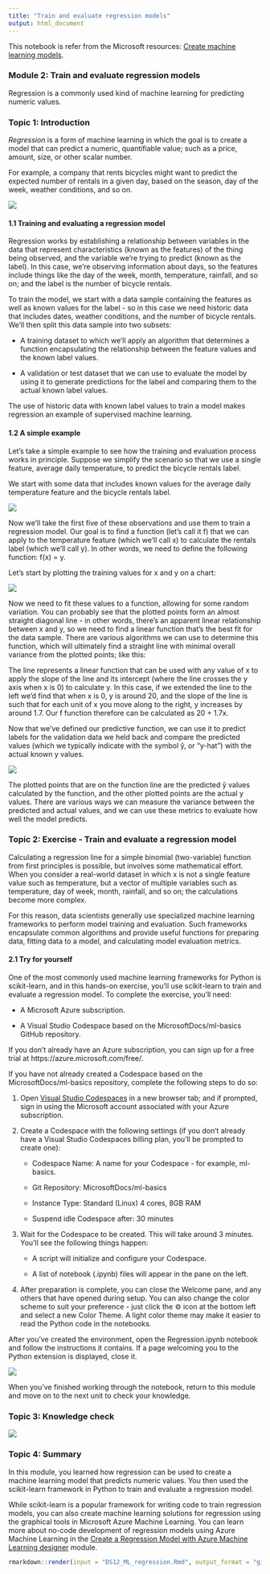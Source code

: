 ```yaml
---
title: "Train and evaluate regression models"
output: html_document
---
```


This notebook is refer from the Microsoft resources: [Create machine learning models](\https://docs.microsoft.com/en-gb/learn/paths/create-machine-learn-models/).

### Module 2: Train and evaluate regression models

Regression is a commonly used kind of machine learning for predicting numeric values.

### Topic 1: Introduction

*Regression* is a form of machine learning in which the goal is to create a model that can predict a numeric, quantifiable value; such as a price, amount, size, or other scalar number.

For example, a company that rents bicycles might want to predict the expected number of rentals in a given day, based on the season, day of the week, weather conditions, and so on.

![](https://docs.microsoft.com/en-gb/learn/wwl-data-ai/train-evaluate-regression-models/media/cycle-rentals.png)

#### 1.1 Training and evaluating a regression model

Regression works by establishing a relationship between variables in the data that represent characteristics (known as the features) of the thing being observed, and the variable we're trying to predict (known as the label). In this case, we're observing information about days, so the features include things like the day of the week, month, temperature, rainfall, and so on; and the label is the number of bicycle rentals.

To train the model, we start with a data sample containing the features as well as known values for the label - so in this case we need historic data that includes dates, weather conditions, and the number of bicycle rentals. We'll then split this data sample into two subsets:

- A training dataset to which we'll apply an algorithm that determines a function encapsulating the relationship between the feature values and the known label values.

- A validation or test dataset that we can use to evaluate the model by using it to generate predictions for the label and comparing them to the actual known label values.

The use of historic data with known label values to train a model makes regression an example of supervised machine learning.

#### 1.2 A simple example

Let's take a simple example to see how the training and evaluation process works in principle. Suppose we simplify the scenario so that we use a single feature, average daily temperature, to predict the bicycle rentals label.

We start with some data that includes known values for the average daily temperature feature and the bicycle rentals label.

![](../image/DS12_rental_data.png)

Now we'll take the first five of these observations and use them to train a regression model. Our goal is to find a function (let's call it f) that we can apply to the temperature feature (which we'll call x) to calculate the rentals label (which we'll call y). In other words, we need to define the following function: f(x) = y.

Let's start by plotting the training values for x and y on a chart:

![](https://docs.microsoft.com/en-gb/learn/wwl-data-ai/train-evaluate-regression-models/media/training-plot.png)

Now we need to fit these values to a function, allowing for some random variation. You can probably see that the plotted points form an almost straight diagonal line - in other words, there's an apparent linear relationship between x and y, so we need to find a linear function that's the best fit for the data sample. There are various algorithms we can use to determine this function, which will ultimately find a straight line with minimal overall variance from the plotted points; like this:

The line represents a linear function that can be used with any value of x to apply the slope of the line and its intercept (where the line crosses the y axis when x is 0) to calculate y. In this case, if we extended the line to the left we'd find that when x is 0, y is around 20, and the slope of the line is such that for each unit of x you move along to the right, y increases by around 1.7. Our f function therefore can be calculated as 20 + 1.7x.

Now that we've defined our predictive function, we can use it to predict labels for the validation data we held back and compare the predicted values (which we typically indicate with the symbol ŷ, or "y-hat") with the actual known y values.

![](https://docs.microsoft.com/en-gb/learn/wwl-data-ai/train-evaluate-regression-models/media/validation-plot.png)

The plotted points that are on the function line are the predicted ŷ values calculated by the function, and the other plotted points are the actual y values. There are various ways we can measure the variance between the predicted and actual values, and we can use these metrics to evaluate how well the model predicts.


### Topic 2: Exercise - Train and evaluate a regression model

Calculating a regression line for a simple binomial (two-variable) function from first principles is possible, but involves some mathematical effort. When you consider a real-world dataset in which x is not a single feature value such as temperature, but a vector of multiple variables such as temperature, day of week, month, rainfall, and so on; the calculations become more complex.

For this reason, data scientists generally use specialized machine learning frameworks to perform model training and evaluation. Such frameworks encapsulate common algorithms and provide useful functions for preparing data, fitting data to a model, and calculating model evaluation metrics.

#### 2.1 Try for yourself

One of the most commonly used machine learning frameworks for Python is scikit-learn, and in this hands-on exercise, you'll use scikit-learn to train and evaluate a regression model. To complete the exercise, you'll need:

- A Microsoft Azure subscription.

- A Visual Studio Codespace based on the MicrosoftDocs/ml-basics GitHub repository.

If you don't already have an Azure subscription, you can sign up for a free trial at https://azure.microsoft.com/free/.

If you have not already created a Codespace based on the MicrosoftDocs/ml-basics repository, complete the following steps to do so:

1. Open [Visual Studio Codespaces](https://online.visualstudio.com/environments/new?name=ml-basics&repo=MicrosoftDocs%2Fml-basics) in a new browser tab; and if prompted, sign in using the Microsoft account associated with your Azure subscription.

2. Create a Codespace with the following settings (if you don't already have a Visual Studio Codespaces billing plan, you'll be prompted to create one):

    - Codespace Name: A name for your Codespace - for example, ml-basics.

    - Git Repository: MicrosoftDocs/ml-basics

    - Instance Type: Standard (Linux) 4 cores, 8GB RAM

    - Suspend idle Codespace after: 30 minutes
    
3. Wait for the Codespace to be created. This will take around 3 minutes. You'll see the following things happen:

    - A script will initialize and configure your Codespace.

    - A list of notebook (.ipynb) files will appear in the pane on the left.
    
4. After preparation is complete, you can close the Welcome pane, and any others that have opened during setup. You can also change the color scheme to suit your preference - just click the ⚙ icon at the bottom left and select a new Color Theme. A light color theme may make it easier to read the Python code in the notebooks.

After you've created the environment, open the Regression.ipynb notebook and follow the instructions it contains. If a page welcoming you to the Python extension is displayed, close it.

![](../image/DS12_exe_note.png)

When you've finished working through the notebook, return to this module and move on to the next unit to check your knowledge.


### Topic 3: Knowledge check

![](../image/DS12_knowledge_check.png)


### Topic 4: Summary

In this module, you learned how regression can be used to create a machine learning model that predicts numeric values. You then used the scikit-learn framework in Python to train and evaluate a regression model.

While scikit-learn is a popular framework for writing code to train regression models, you can also create machine learning solutions for regression using the graphical tools in Microsoft Azure Machine Learning. You can learn more about no-code development of regression models using Azure Machine Learning in the [Create a Regression Model with Azure Machine Learning designer](https://docs.microsoft.com/en-us/learn/modules/create-regression-model-azure-machine-learning-designer/) module.


```r
rmarkdown::render(input = "DS12_ML_regression.Rmd", output_format = "github_document", output_file = "README.md")
```

